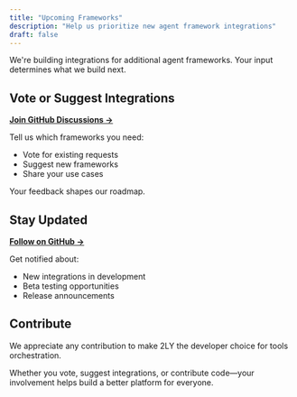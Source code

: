 ```yaml
---
title: "Upcoming Frameworks"
description: "Help us prioritize new agent framework integrations"
draft: false
---
```


We're building integrations for additional agent frameworks. Your input determines what we build next.

## Vote or Suggest Integrations

**[Join GitHub Discussions →](https://github.com/AlpinAI/2ly/discussions)**

Tell us which frameworks you need:
- Vote for existing requests
- Suggest new frameworks
- Share your use cases

Your feedback shapes our roadmap.

## Stay Updated

**[Follow on GitHub →](https://github.com/AlpinAI/2ly)**

Get notified about:
- New integrations in development
- Beta testing opportunities
- Release announcements

## Contribute

We appreciate any contribution to make 2LY the developer choice for tools orchestration.

Whether you vote, suggest integrations, or contribute code—your involvement helps build a better platform for everyone.